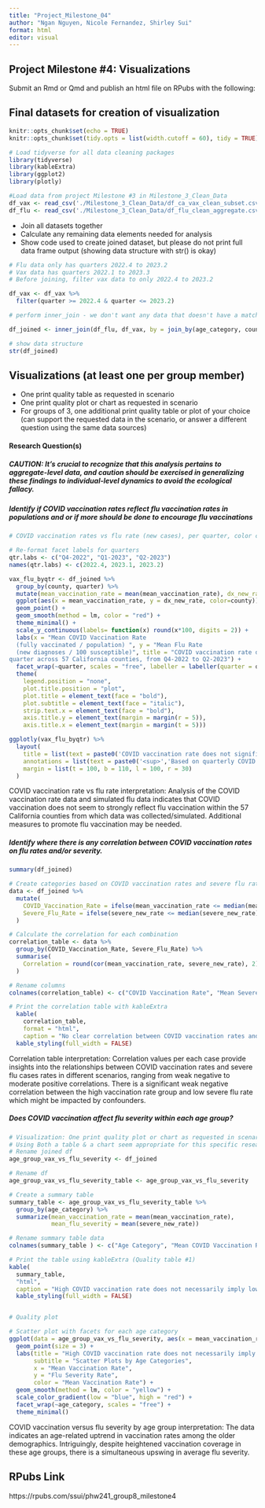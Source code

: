 ```yaml
---
title: "Project_Milestone_04"
author: "Ngan Nguyen, Nicole Fernandez, Shirley Sui"
format: html
editor: visual
---
```


## Project Milestone #4: Visualizations

Submit an Rmd or Qmd and publish an html file on RPubs with the following:

## Final datasets for creation of visualization

```r
knitr::opts_chunk$set(echo = TRUE)
knitr::opts_chunk$set(tidy.opts = list(width.cutoff = 60), tidy = TRUE)

# Load tidyverse for all data cleaning packages
library(tidyverse)
library(kableExtra)
library(ggplot2)
library(plotly)
```

```r
#Load data from project Milestone #3 in Milestone_3_Clean_Data
df_vax <- read_csv('./Milestone_3_Clean_Data/df_ca_vax_clean_subset.csv')
df_flu <- read_csv('./Milestone_3_Clean_Data/df_flu_clean_aggregate.csv')
```

-   Join all datasets together
-   Calculate any remaining data elements needed for analysis
-   Show code used to create joined dataset, but please do not print full data frame output (showing data structure with str() is okay)

```r
# Flu data only has quarters 2022.4 to 2023.2
# Vax data has quarters 2022.1 to 2023.3
# Before joining, filter vax data to only 2022.4 to 2023.2

df_vax <- df_vax %>%
  filter(quarter >= 2022.4 & quarter <= 2023.2)

# perform inner_join - we don't want any data that doesn't have a match in both datasets

df_joined <- inner_join(df_flu, df_vax, by = join_by(age_category, county, quarter)) %>% select(!c(sum_dx_new, sum_severe_new)) %>% drop_na()

# show data structure
str(df_joined)
```

## Visualizations (at least one per group member)

-   One print quality table as requested in scenario
-   One print quality plot or chart as requested in scenario
-   For groups of 3, one additional print quality table or plot of your choice (can support the requested data in the scenario, or answer a different question using the same data sources)

#### Research Question(s)

##### CAUTION: It's crucial to recognize that this analysis pertains to aggregate-level data, and caution should be exercised in generalizing these findings to individual-level dynamics to avoid the ecological fallacy.

##### Identify if COVID vaccination rates reflect flu vaccination rates in populations and or if more should be done to encourage flu vaccinations

```r
# COVID vaccination rates vs flu rate (new cases), per quarter, color coded by county

# Re-format facet labels for quarters
qtr.labs <- c("Q4-2022", "Q1-2023", "Q2-2023")
names(qtr.labs) <- c(2022.4, 2023.1, 2023.2)

vax_flu_byqtr <- df_joined %>%
  group_by(county, quarter) %>%
  mutate(mean_vaccination_rate = mean(mean_vaccination_rate), dx_new_rate = mean(dx_new_rate)) %>%
  ggplot(aes(x = mean_vaccination_rate, y = dx_new_rate, color=county)) +
  geom_point() +
  geom_smooth(method = lm, color = "red") +
  theme_minimal() +
  scale_y_continuous(labels= function(x) round(x*100, digits = 2)) + 
  labs(x = "Mean COVID Vaccination Rate 
  (fully vaccinated / population) ", y = "Mean Flu Rate 
  (new diagnoses / 100 susceptible)", title = "COVID vaccination rate does not significantly reflect flu vaccination rate", subtitle = "based on quarterly COVID vaccination rate data compared to simulated flu incidence rate data per 
quarter across 57 California counties, from Q4-2022 to Q2-2023") +
  facet_wrap(~quarter, scales = "free", labeller = labeller(quarter = qtr.labs)) + 
  theme(
    legend.position = "none", 
    plot.title.position = "plot",
    plot.title = element_text(face = "bold"), 
    plot.subtitle = element_text(face = "italic"), 
    strip.text.x = element_text(face = "bold"),
    axis.title.y = element_text(margin = margin(r = 5)),
    axis.title.x = element_text(margin = margin(t = 5)))

ggplotly(vax_flu_byqtr) %>%
  layout(
    title = list(text = paste0('COVID vaccination rate does not significantly reflect flu vaccination rate.','<br>','<sup>','Across 57 California counties, from Q4-2022 to Q2-2023','</sup>'), yref = 'container', xref = 'paper', yref = 'paper'), 
    annotations = list(text = paste0('<sup>','Based on quarterly COVID vaccination rate data compared to simulated flu incidence rate data per quarter','</sup>'), showarrow = F, xref = 'paper', yref = 'paper', xanchor = 'right', yanchor = 'auto', xshift = 350, yshift = -230),
    margin = list(t = 100, b = 110, l = 100, r = 30)
  )
```

COVID vaccination rate vs flu rate interpretation: Analysis of the COVID vaccination rate data and simulated flu data indicates that COVID vaccination does not seem to strongly reflect flu vaccination within the 57 California counties from which data was collected/simulated. Additional measures to promote flu vaccination may be needed.

##### Identify where there is any correlation between COVID vaccination rates on flu rates and/or severity.

```r

summary(df_joined)

# Create categories based on COVID vaccination rates and severe flu rates
data <- df_joined %>%
  mutate(
    COVID_Vaccination_Rate = ifelse(mean_vaccination_rate <= median(mean_vaccination_rate), "Low Vaccination Rate (Min = 0.14)", "High Vaccination Rate (Max = 1.14)"),
    Severe_Flu_Rate = ifelse(severe_new_rate <= median(severe_new_rate), "Low Severe Flu Rate (Min = 0.00)", "High Severe Flu Rate (Max = 0.43)")
  )

# Calculate the correlation for each combination
correlation_table <- data %>%
  group_by(COVID_Vaccination_Rate, Severe_Flu_Rate) %>%
  summarise(
    Correlation = round(cor(mean_vaccination_rate, severe_new_rate), 2)
  )

# Rename columns
colnames(correlation_table) <- c("COVID Vaccination Rate", "Mean Severe Flu Rate", "Correlation")

# Print the correlation table with kableExtra
  kable(
    correlation_table,
    format = "html", 
    caption = "No clear correlation between COVID vaccination rates and mean severe flu rate, Q4-2022 - Q2-2023") %>% 
  kable_styling(full_width = FALSE) 


```

Correlation table interpretation: Correlation values per each case provide insights into the relationships between COVID vaccination rates and severe flu cases rates in different scenarios, ranging from weak negative to moderate positive correlations. There is a significant weak negative correlation between the high vaccination rate group and low severe flu rate which might be impacted by confounders.

##### Does COVID vaccination affect flu severity within each age group?

```r
# Visualization: One print quality plot or chart as requested in scenario
# Using Both a table & a chart seem appropriate for this specific research question
# Rename joined df
age_group_vax_vs_flu_severity <- df_joined

# Rename df
age_group_vax_vs_flu_severity_table <- age_group_vax_vs_flu_severity

# Create a summary table
summary_table <- age_group_vax_vs_flu_severity_table %>%
  group_by(age_category) %>%
  summarize(mean_vaccination_rate = mean(mean_vaccination_rate),
            mean_flu_severity = mean(severe_new_rate))

# Rename summary table data
colnames(summary_table ) <- c("Age Category", "Mean COVID Vaccination Rate", "Mean Severe Flu Rate")

# Print the table using kableExtra (Quality table #1)
kable(
  summary_table, 
  "html",
  caption = "High COVID vaccination rate does not necessarily imply low severe flu rate") %>%
  kable_styling(full_width = FALSE)


# Quality plot

# Scatter plot with facets for each age category
ggplot(data = age_group_vax_vs_flu_severity, aes(x = mean_vaccination_rate, y = severe_new_rate, color = mean_vaccination_rate)) +
  geom_point(size = 3) +
  labs(title = "High COVID vaccination rate does not necessarily imply low severe flu rate",
       subtitle = "Scatter Plots by Age Categories",
       x = "Mean Vaccination Rate",
       y = "Flu Severity Rate",
       color = "Mean Vaccination Rate") +
  geom_smooth(method = lm, color = "yellow") +
  scale_color_gradient(low = "blue", high = "red") +  
  facet_wrap(~age_category, scales = "free") +  
  theme_minimal()  

```

COVID vaccination versus flu severity by age group interpretation: The data indicates an age-related uptrend in vaccination rates among the older demographics. Intriguingly, despite heightened vaccination coverage in these age groups, there is a simultaneous upswing in average flu severity.

## RPubs Link

https://rpubs.com/ssui/phw241_group8_milestone4